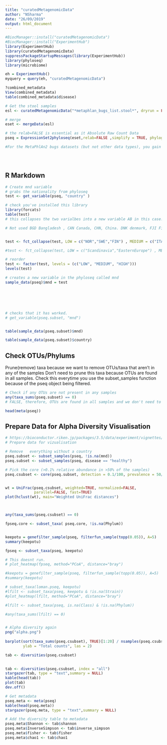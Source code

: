 ```yaml
---
title: "curatedMetagenomicData"
author: "NSharma"
date: "26/09/2019"
output: html_document
---
```


```r


#BiocManager::install("curatedMetagenomicData")
#BiocManager::install("ExperimentHub")
library(ExperimentHub)
library(curatedMetagenomicData)
suppressPackageStartupMessages(library(ExperimentHub))
library(phyloseq)
library(microbiome)

eh = ExperimentHub()
myquery = query(eh, "curatedMetagenomicData")

?combined_metadata
View(combined_metadata)
table(combined_metadata$disease)

# Get the stool samples
esl <- curatedMetagenomicData("*metaphlan_bugs_list.stool*", dryrun = FALSE)

# merge
eset <- mergeData(esl)

# the relab=FALSE is essential as it Absolute Raw Count Data
pseq = ExpressionSet2phyloseq(eset,relab=FALSE ,simplify = TRUE, phylogenetictree = TRUE)

#For the MetaPhlAn2 bugs datasets (but not other data types), you gain a lot of taxonomy-aware, ecological analysis and plotting by conversion to a phyloseq class object. curatedMetagenomicData provides the ExpressionSet2phyloseq() function to make this easy:





```

## R Markdown

```r
# Create mnd variable
# grabs the nationality from phyloseq
test <- get_variable(pseq, "country" )

# check you've installed this library
library(forcats)
table(test)
# this collapses the two varialbes into a new variable AB in this case. The command for multiple changes is fct_collapse(x, AB = c("A","B"), DE = c("D","E"))

# Not used BGD Bangladesh , CAN Canada, CHN, China. DNK denmark, FJI Figi, HUN Hungry, ISL isle of man , MDG, MNG mongolia, PER Iran, RUS RUSSIA, 


test <- fct_collapse(test, LOW = c("NOR","SWE","FIN") , MEDIUM = c("ITA","AUT","DEU","GBR","ESP","FRA","LUX","NLD"), HIGH = c("USA") )

#test <- fct_collapse(test, LOW = c("Scandinavia","EasternEurope") , MEDIUM = c("SouthEurope","CentralEurope", "UKIE"), HIGH = c("US") )

# reorder
test <- factor(test, levels = (c("LOW", "MEDIUM", "HIGH")))
levels(test)

# creates a new variable in the phyloseq called mnd
sample_data(pseq)$mnd = test






# checks that it has worked.
# get_variable(pseq.subset, "mnd")



```

```r

table(sample_data(pseq.subset)$mnd)

table(sample_data(pseq.subset)$country)

```
## Check OTUs/Phylums
Prune(remove) taxa because we want to remove OTUs/taxa that aren't in any of the samples
Don't need to prune this taxa because OTUs are found in all samples.
Check this everytime you use the subset_samples function because of the pseq object being filtered. 
```r
# Check if any OTUs are not present in any samples
any(taxa_sums(pseq.subset) == 0)
# FALSE, therefore, OTUs are found in all samples and we don't need to prune the taxa. If the answer is TRUE, some OTUs are not present in any samples. This is usually the case when data is subset to remove some samples. OTUs unique to those sample are not removed along with the samples. Therefore, it is important to check this everytime the phyloseq object is filtered for samples using `subset_samples` function.

head(meta(pseq))

```

## Prepare Data for Alpha Diversity Visualisation
```r

# https://bioconductor.riken.jp/packages/3.5/data/experiment/vignettes/curatedMetagenomicData/inst/doc/curatedMetagenomicData.html
# Prepare data for vizualisation

# Remove   everything without a country
pseq.subset <- subset_samples(pseq, !is.na(mnd))
pseq.subset <- subset_samples(pseq, disease == "healthy")

# Pick the core (>0.1% relative abundance in >50% of the samples)
pseq.csubset <- core(pseq.subset, detection = 0.1/100, prevalence = 50/100)


wt = UniFrac(pseq.csubset, weighted=TRUE, normalized=FALSE, 
             parallel=FALSE, fast=TRUE)
plot(hclust(wt), main="Weighted UniFrac distances")



any(taxa_sums(pseq.csubset) == 0)

fpseq.core <- subset_taxa( pseq.core, !is.na(Phylum))


keepotu = genefilter_sample(pseq, filterfun_sample(topp(0.05)), A=5)
summary(keepotu)

fpseq <- subset_taxa(pseq, keepotu)

# This doesnt run. 
# plot_heatmap(fpseq, method="PCoA", distance="bray") 

#keepotu = genefilter_sample(pseq, filterfun_sample(topp(0.05)), A=5)
#summary(keepotu)

# subset_taxa(loman.pseq, keepotu)
#lfilt <- subset_taxa(pseq, keepotu & !is.na(Strain))
#plot_heatmap(lfilt, method="PCoA", distance="bray")

#lfilt <- subset_taxa(pseq, is.na(Class) & !is.na(Phylum))

#any(taxa_sums(lfilt) == 0)


# Alpha diversity again
png("alpha.png")
  
barplot(sort(taxa_sums(pseq.csubset), TRUE)[1:20] / nsamples(pseq.csubset),
        ylab = "Total counts", las = 2)

tab <- diversities(pseq.csubset)

 
tab <- diversities(pseq.csubset, index = "all")
stargazer(tab, type = "text",summary = NULL)
kable(head(tab))
plot(tab)
dev.off()

# Get metadata
pseq.meta <- meta(pseq)
kable(head(pseq.meta))
stargazer(pseq.meta, type = "text",summary = NULL)

# Add the diversity table to metadata
pseq.meta$Shannon <- tab$shannon 
pseq.meta$InverseSimpson <- tab$inverse_simpson
pseq.meta$fisher <- tab$fisher
pseq.meta$chao1 <- tab$chao1

```

